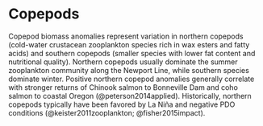 # Copepods

Copepod biomass anomalies represent variation in northern copepods (cold-water crustacean zooplankton species rich in wax esters and fatty acids) and southern copepods (smaller species with lower fat content and nutritional quality). Northern copepods usually dominate the summer zooplankton community along the Newport Line, while southern species dominate winter. Positive northern copepod anomalies generally correlate with stronger returns of Chinook salmon to Bonneville Dam and coho salmon to coastal Oregon (@peterson2014applied). Historically, northern copepods typically have been favored by La Niña and negative PDO conditions (@keister2011zooplankton; @fisher2015impact).
